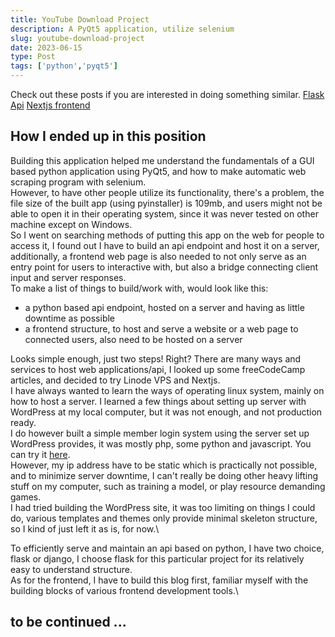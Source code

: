 ```yaml
---
title: YouTube Download Project
description: A PyQt5 application, utilize selenium
slug: youtube-download-project
date: 2023-06-15
type: Post
tags: ['python','pyqt5']
---
```

Check out these posts if you are interested in doing something similar.
[Flask Api](youtube-download-app-flask)
[Nextjs frontend](youtube-download-app-nextjs)


## How I ended up in this position
Building this application helped me understand the fundamentals of a GUI based python application using PyQt5, and how to make automatic web scraping program with selenium.\
However, to have other people utilize its functionality, there's a problem, the file size of the built app (using pyinstaller) is 109mb, and users might not be able to open it in their operating system, since it was never tested on other machine except on Windows.\
So I went on searching methods of putting this app on the web for people to access it, I found out I have to build an api endpoint and host it on a server, additionally, a frontend web page is also needed to not only serve as an entry point for users to interactive with, but also a bridge connecting client input and server responses.\
To make a list of things to build/work with, would look like this:
- a python based api endpoint, hosted on a server and having as little downtime as possible
- a frontend structure, to host and serve a website or a web page to connected users, also need to be hosted on a server

Looks simple enough, just two steps! Right? There are many ways and services to host web applications/api, I looked up some freeCodeCamp articles, and decided to try Linode VPS and Nextjs.\
I have always wanted to learn the ways of operating linux system, mainly on how to host a server. I learned a few things about setting up server with WordPress at my local computer, but it was not enough, and not production ready.\
I do however built a simple member login system using the server set up WordPress provides, it was mostly php, some python and javascript. You can try it [here](http://cosmowhale.asuscomm.com/website/).\
However, my ip address have to be static which is practically not possible, and to minimize server downtime, I can't really be doing other heavy lifting stuff on my computer, such as training a model, or play resource demanding games.\
I had tried building the WordPress site, it was too limiting on things I could do, various templates and themes only provide minimal skeleton structure, so I kind of just left it as is, for now.\

To efficiently serve and maintain an api based on python, I have two choice, flask or django, I choose flask for this particular project for its relatively easy to understand structure.\
As for the frontend, I have to build this blog first, familiar myself with the building blocks of various frontend development tools.\

## to be continued ...